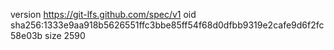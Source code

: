 version https://git-lfs.github.com/spec/v1
oid sha256:1333e9aa918b5626551ffc3bbe85ff54f68d0dfbb9319e2cafe9d6f2fc58e03b
size 2590
